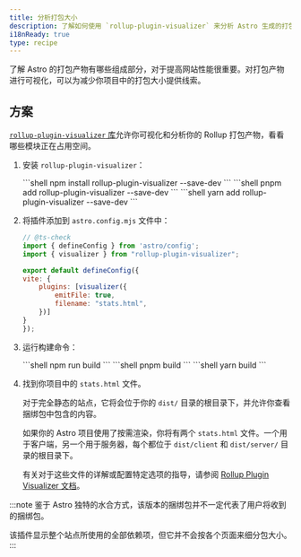 ```yaml
---
title: 分析打包大小
description: 了解如何使用 `rollup-plugin-visualizer` 来分析 Astro 生成的打包产物。
i18nReady: true
type: recipe
---
```



了解 Astro 的打包产物有哪些组成部分，对于提高网站性能很重要。对打包产物进行可视化，可以为减少你项目中的打包大小提供线索。

## 方案

[`rollup-plugin-visualizer` 库](https://github.com/btd/rollup-plugin-visualizer)允许你可视化和分析你的 Rollup 打包产物，看看哪些模块正在占用空间。
<Steps>
1. 安装 `rollup-plugin-visualizer`：

    <PackageManagerTabs>
        <Fragment slot="npm">
        ```shell
        npm install rollup-plugin-visualizer --save-dev
        ```
        </Fragment>
        <Fragment slot="pnpm">
        ```shell
        pnpm add rollup-plugin-visualizer --save-dev
        ```
        </Fragment>
        <Fragment slot="yarn">
        ```shell
        yarn add rollup-plugin-visualizer --save-dev
        ```
        </Fragment>
    </PackageManagerTabs>

2. 将插件添加到 `astro.config.mjs` 文件中：

    ```js
    // @ts-check
    import { defineConfig } from 'astro/config';
    import { visualizer } from "rollup-plugin-visualizer";

    export default defineConfig({
    vite: {
        plugins: [visualizer({
            emitFile: true,
            filename: "stats.html",
        })]
    }
    });
    ```
3. 运行构建命令：

    <PackageManagerTabs>
        <Fragment slot="npm">
        ```shell
        npm run build
        ```
        </Fragment>
        <Fragment slot="pnpm">
        ```shell
        pnpm build
        ```
        </Fragment>
        <Fragment slot="yarn">
        ```shell
        yarn build
        ```
        </Fragment>
    </PackageManagerTabs>

4. 找到你项目中的 `stats.html` 文件。

    对于完全静态的站点，它将会位于你的 `dist/` 目录的根目录下，并允许你查看捆绑包中包含的内容。
		
    如果你的 Astro 项目使用了按需渲染，你将有两个 `stats.html` 文件。一个用于客户端，另一个用于服务器，每个都位于 `dist/client` 和 `dist/server/` 目录的根目录下。
		
    有关对于这些文件的详解或配置特定选项的指导，请参阅 [Rollup Plugin Visualizer 文档](https://github.com/btd/rollup-plugin-visualizer#how-to-use-generated-files)。
		
</Steps>

:::note
鉴于 Astro 独特的水合方式，该版本的捆绑包并不一定代表了用户将收到的捆绑包。

该插件显示整个站点所使用的全部依赖项，但它并不会按各个页面来细分包大小。
:::
